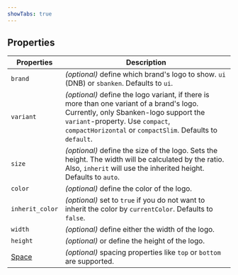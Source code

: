 ```yaml
---
showTabs: true
---
```


## Properties

| Properties                                  | Description                                                                                                                                                                                                                         |
| ------------------------------------------- | ----------------------------------------------------------------------------------------------------------------------------------------------------------------------------------------------------------------------------------- |
| `brand`                                     | _(optional)_ define which brand's logo to show. `ui` (DNB) or `sbanken`. Defaults to `ui`.                                                                                                                                          |
| `variant`                                   | _(optional)_ define the logo variant, if there is more than one variant of a brand's logo. Currently, only Sbanken-logo support the `variant`-property. Use `compact`, `compactHorizontal` or `compactSlim`. Defaults to `default`. |
| `size`                                      | _(optional)_ define the size of the logo. Sets the height. The width will be calculated by the ratio. Also, `inherit` will use the inherited height. Defaults to `auto`.                                                            |
| `color`                                     | _(optional)_ define the color of the logo.                                                                                                                                                                                          |
| `inherit_color`                             | _(optional)_ set to `true` if you do not want to inherit the color by `currentColor`. Defaults to `false`.                                                                                                                          |
| `width`                                     | _(optional)_ define either the width of the logo.                                                                                                                                                                                   |
| `height`                                    | _(optional)_ or define the height of the logo.                                                                                                                                                                                      |
| [Space](/uilib/components/space/properties) | _(optional)_ spacing properties like `top` or `bottom` are supported.                                                                                                                                                               |
